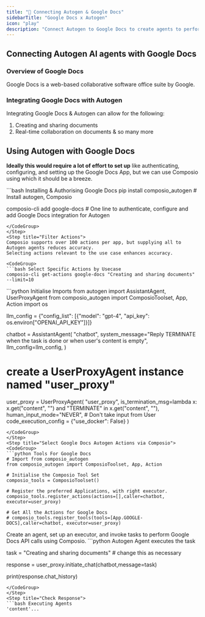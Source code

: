 ```yaml
---
title: "🚀 Connecting Autogen & Google Docs"
sidebarTitle: "Google Docs x Autogen"
icon: "play"
description: "Connect Autogen to Google Docs to create agents to perform tasks using natural language"
---
```


## Connecting Autogen AI agents with Google Docs

### Overview of Google Docs

Google Docs is a web-based collaborative software office suite by Google.

### Integrating Google Docs with Autogen

Integrating Google Docs & Autogen can allow for the following:

1. Creating and sharing documents
2. Real-time collaboration on documents
& so many more

## Using Autogen with Google Docs

<Steps>
<Step title="Setting Up the Environment">

**Ideally this would require a lot of effort to set up** like authenticating, configuring, and setting up the Google Docs App, but we can use Composio using which it should be a breeze.

<CodeGroup>
```bash Installing & Authorising Google Docs
pip install composio_autogen # Install autogen, Composio 

composio-cli add google-docs # One line to authenticate, configure and add Google Docs integration for Autogen
```
</CodeGroup>
</Step>
<Step title="Filter Actions">
Composio supports over 100 actions per app, but supplying all to Autogen agents reduces accuracy.
Selecting actions relevant to the use case enhances accuracy.

<CodeGroup>
```bash Select Specific Actions by Usecase
composio-cli get-actions google-docs "Creating and sharing documents" --limit=10
```
</CodeGroup>

</Step>
<Step title="Import Base Packages">

<CodeGroup>
```python Initialise Imports
from autogen import AssistantAgent, UserProxyAgent
from composio_autogen import ComposioToolset, App, Action
import os

llm_config = {"config_list": [{"model": "gpt-4", "api_key": os.environ["OPENAI_API_KEY"]}]}

chatbot = AssistantAgent(
    "chatbot",
    system_message="Reply TERMINATE when the task is done or when user's content is empty",
    llm_config=llm_config,
)

# create a UserProxyAgent instance named "user_proxy"
user_proxy = UserProxyAgent(
    "user_proxy",
    is_termination_msg=lambda x: x.get("content", "") and "TERMINATE" in x.get("content", ""),
    human_input_mode="NEVER", # Don't take input from User
    code_execution_config = {"use_docker": False}
)
```
</CodeGroup>
</Step>
<Step title="Select Google Docs Autogen Actions via Composio">
<CodeGroup>
```python Tools For Google Docs
# Import from composio_autogen
from composio_autogen import ComposioToolset, App, Action

# Initialise the Composio Tool Set
composio_tools = ComposioToolset()

# Register the preferred Applications, with right executor. 
composio_tools.register_actions(actions=[],caller=chatbot, executor=user_proxy)

# Get All the Actions for Google Docs
# composio_tools.register_tools(tools=[App.GOOGLE-DOCS],caller=chatbot, executor=user_proxy) 
```
</CodeGroup>
</Step>
<Step title="Execute the Agent">
Create an agent, set up an executor, and invoke tasks to perform Google Docs API calls using Composio. 
<CodeGroup>
```python Autogen Agent executes the task

task = "Creating and sharing documents" # change this as necessary

response = user_proxy.initiate_chat(chatbot,message=task)

print(response.chat_history)
```
</CodeGroup>
</Step>
<Step title="Check Response">
```bash Executing Agents
'content'...
```
</Step>
</Steps>

